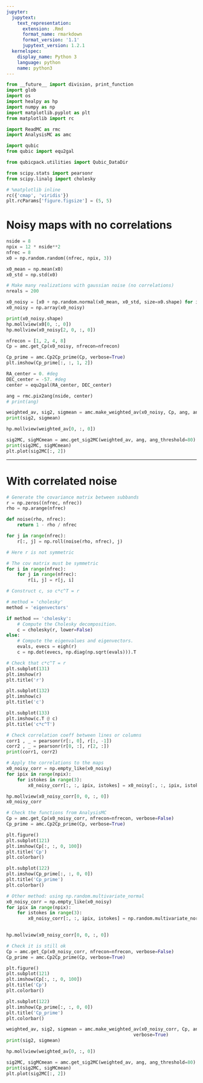 ```yaml
---
jupyter:
  jupytext:
    text_representation:
      extension: .Rmd
      format_name: rmarkdown
      format_version: '1.1'
      jupytext_version: 1.2.1
  kernelspec:
    display_name: Python 3
    language: python
    name: python3
---
```


```python
from __future__ import division, print_function
import glob
import os
import healpy as hp
import numpy as np
import matplotlib.pyplot as plt
from matplotlib import rc

import ReadMC as rmc
import AnalysisMC as amc

import qubic
from qubic import equ2gal

from qubicpack.utilities import Qubic_DataDir

from scipy.stats import pearsonr
from scipy.linalg import cholesky

# %matplotlib inline
rc({'cmap', 'viridis'})
plt.rcParams['figure.figsize'] = (5, 5)

```

# Noisy maps with no correlations

```python
nside = 8
npix = 12 * nside**2
nfrec = 8
x0 = np.random.random((nfrec, npix, 3))

x0_mean = np.mean(x0)
x0_std = np.std(x0)

# Make many realizations with gaussian noise (no correlations)
nreals = 200

x0_noisy = [x0 + np.random.normal(x0_mean, x0_std, size=x0.shape) for i in range(nreals)]
x0_noisy = np.array(x0_noisy)

print(x0_noisy.shape)
hp.mollview(x0[0, :, 0])
hp.mollview(x0_noisy[2, 0, :, 0])
```

```python
nfrecon = [1, 2, 4, 8]
Cp = amc.get_Cp(x0_noisy, nfrecon=nfrecon)
```

```python
Cp_prime = amc.Cp2Cp_prime(Cp, verbose=True)
plt.imshow(Cp_prime[:, :, 1, 2])
```

```python
RA_center = 0. #deg
DEC_center = -57. #deg
center = equ2gal(RA_center, DEC_center)

ang = rmc.pix2ang(nside, center)
# print(ang)

weighted_av, sig2, sigmean = amc.make_weighted_av(x0_noisy, Cp, ang, ang_threshold=80, verbose=True)
print(sig2, sigmean)
```

```python
hp.mollview(weighted_av[0, :, 0])
```

```python
sig2MC, sigMCmean = amc.get_sig2MC(weighted_av, ang, ang_threshold=80)
print(sig2MC, sigMCmean)
plt.plot(sig2MC[:, 2])
```

***
# With correlated noise

```python
# Generate the covariance matrix between subbands
r = np.zeros((nfrec, nfrec))
rho = np.arange(nfrec)

def noise(rho, nfrec):
    return 1 - rho / nfrec

for j in range(nfrec):
    r[:, j] = np.roll(noise(rho, nfrec), j)

# Here r is not symmetric

# The cov matrix must be symmetric
for i in range(nfrec):
    for j in range(nfrec):
        r[i, j] = r[j, i]

# Construct c, so c*c^T = r

# method = 'cholesky'
method = 'eigenvectors'

if method == 'cholesky':
    # Compute the Cholesky decomposition.
    c = cholesky(r, lower=False)
else:
    # Compute the eigenvalues and eigenvectors.
    evals, evecs = eigh(r)
    c = np.dot(evecs, np.diag(np.sqrt(evals))).T

# Check that c*c^T = r
plt.subplot(131)
plt.imshow(r)
plt.title('r')

plt.subplot(132)
plt.imshow(c)
plt.title('c')

plt.subplot(133)
plt.imshow(c.T @ c)
plt.title('c*c^T')

# Check correlation coeff between lines or columns
corr1 , _ = pearsonr(r[:, 0], r[:, -1])
corr2 , _ = pearsonr(r[0, :], r[2, :])
print(corr1, corr2)
```

```python
# Apply the correlations to the maps
x0_noisy_corr = np.empty_like(x0_noisy)
for ipix in range(npix):
    for istokes in range(3):
        x0_noisy_corr[:, :, ipix, istokes] = x0_noisy[:, :, ipix, istokes] @ c

hp.mollview(x0_noisy_corr[0, 0, :, 0])
x0_noisy_corr
```

```python
# Check the functions from AnalysisMC
Cp = amc.get_Cp(x0_noisy_corr, nfrecon=nfrecon, verbose=False)
Cp_prime = amc.Cp2Cp_prime(Cp, verbose=True)

plt.figure()
plt.subplot(121)
plt.imshow(Cp[:, :, 0, 100])
plt.title('Cp')
plt.colorbar()

plt.subplot(122)
plt.imshow(Cp_prime[:, :, 0, 0])
plt.title('Cp_prime')
plt.colorbar()
```

```python
# Other method: using np.random.multivariate_normal
x0_noisy_corr = np.empty_like(x0_noisy)
for ipix in range(npix):
    for istokes in range(3):
        x0_noisy_corr[:, :, ipix, istokes] = np.random.multivariate_normal(x0_noisy[0, :, ipix, istokes], r, 
                                                                           size=200)

hp.mollview(x0_noisy_corr[0, 0, :, 0])

# Check it is still ok
Cp = amc.get_Cp(x0_noisy_corr, nfrecon=nfrecon, verbose=False)
Cp_prime = amc.Cp2Cp_prime(Cp, verbose=True)

plt.figure()
plt.subplot(121)
plt.imshow(Cp[:, :, 0, 100])
plt.title('Cp')
plt.colorbar()

plt.subplot(122)
plt.imshow(Cp_prime[:, :, 0, 0])
plt.title('Cp_prime')
plt.colorbar()
```

```python
weighted_av, sig2, sigmean = amc.make_weighted_av(x0_noisy_corr, Cp, ang, ang_threshold=90, 
                                               verbose=True)
print(sig2, sigmean)
```

```python
hp.mollview(weighted_av[0, :, 0])
```

```python
sig2MC, sigMCmean = amc.get_sig2MC(weighted_av, ang, ang_threshold=80)
print(sig2MC, sigMCmean)
plt.plot(sig2MC[:, 2])
```

```python

```
